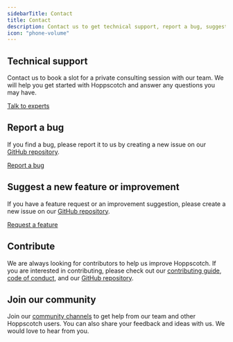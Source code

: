 ```yaml
---
sidebarTitle: Contact
title: Contact
description: Contact us to get technical support, report a bug, suggest a new feature or improvement, or join our community.
icon: "phone-volume"
---
```


## Technical support

Contact us to book a slot for a private consulting session with our team. We will help you get started with Hoppscotch and answer any questions you may have.

[Talk to experts](/support/solutions/experts)

## Report a bug

If you find a bug, please report it to us by creating a new issue on our [GitHub repository](https://github.com/hoppscotch/hoppscotch).

[Report a bug](https://github.com/hoppscotch/hoppscotch/issues/new?assignees=&labels=bug%2Cneed+testing&template=--bug-report.yaml&title=%5Bbug%5D%3A+)

## Suggest a new feature or improvement

If you have a feature request or an improvement suggestion, please create a new issue on our [GitHub repository](https://github.com/hoppscotch/hoppscotch).

[Request a feature](https://github.com/hoppscotch/hoppscotch/issues/new?assignees=&labels=feature&template=--feature-request.yaml&title=%5Bfeature%5D%3A+)

## Contribute

We are always looking for contributors to help us improve Hoppscotch. If you are interested in contributing, please check out our [contributing guide](/documentation/develop), [code of conduct](https://github.com/hoppscotch/hoppscotch/blob/main/CODE_OF_CONDUCT.md), and our [GitHub repository](https://github.com/hoppscotch/hoppscotch).

## Join our community

Join our [community channels](/support/solutions/community) to get help from our team and other Hoppscotch users. You can also share your feedback and ideas with us. We would love to hear from you.
